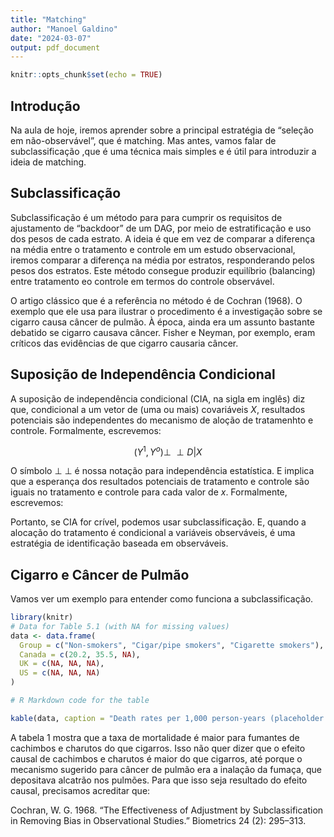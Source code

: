 ```yaml
---
title: "Matching"
author: "Manoel Galdino"
date: "2024-03-07"
output: pdf_document
---
```


```r
knitr::opts_chunk$set(echo = TRUE)
```

## Introdução

Na aula de hoje, iremos aprender sobre a principal estratégia de "seleção em não-observável", que é matching. Mas antes, vamos falar de subclassificação ,que é uma técnica mais simples e é útil para introduzir a ideia de matching.


## Subclassificação

Subclassificação é um método para para cumprir os requisitos de ajustamento de "backdoor" de um DAG, por meio de estratificação e uso dos pesos de cada estrato. A ideia é que em vez de comparar a diferença na média entre o tratamento e controle em um estudo observacional, iremos comparar a diferença na média por estratos, responderando pelos pesos dos estratos. Este método consegue produzir equilíbrio (balancing) entre tratamento eo controle em termos do controle observável.

O artigo clássico que é a referência no método é de Cochran (1968). O exemplo que ele usa para ilustrar o procedimento é a investigação sobre se cigarro causa câncer de pulmão. À época, ainda era um assunto bastante debatido se cigarro causava câncer. Fisher e Neyman, por exemplo, eram críticos das evidências de que cigarro causaria câncer.

## Suposição de Independência Condicional

A suposição de independência condicional (CIA, na sigla em inglês) diz que, condicional a um vetor de (uma ou mais) covariáveis $X$, resultados potenciais são independentes do mecanismo de aloção de tratamenhto e controle. Formalmente, escrevemos:

$$
(Y^1, Y^o) \perp\!\!\!\perp D|X
$$

O símbolo $\perp\!\!\!\perp$ é nossa notação para independência estatística. E implica que a esperança dos resultados potenciais de tratamento e controle são iguais no tratamento e controle para cada valor de $x$. Formalmente, escrevemos:

\begin{align*}
\mathbb{E}[Y^1|D=1,X] =  \mathbb{E}[Y^1|D=0,X] \\
\mathbb{E}[Y^0|D=1,X] =  \mathbb{E}[Y^0|D=0,X]
\end{align*}

Portanto, se CIA for crível, podemos usar subclassificação. E, quando a alocação do tratamento é condicional a variáveis observáveis, é uma estratégia de identificação baseada em observáveis.

## Cigarro e Câncer de Pulmão

Vamos ver um exemplo para entender como funciona a subclassificação.

```r
library(knitr)
# Data for Table 5.1 (with NA for missing values)
data <- data.frame(
  Group = c("Non-smokers", "Cigar/pipe smokers", "Cigarette smokers"),
  Canada = c(20.2, 35.5, NA),
  UK = c(NA, NA, NA),
  US = c(NA, NA, NA)
)

# R Markdown code for the table

kable(data, caption = "Death rates per 1,000 person-years (placeholder values)")
```

A tabela 1 mostra que a taxa de mortalidade é maior para fumantes de cachimbos e charutos do que cigarros. Isso não quer dizer que o efeito causal de cachimbos e charutos é maior do que cigarros, até porque o mecanismo sugerido para câncer de pulmão era a inalação da fumaça, que depositava alcatrão nos pulmões. Para que isso seja resultado do efeito causal, precisamos acreditar que:

\begin{align*}
\mathbb{E}[Y^1|D=& \textnormal{"cigarro"}] =  \mathbb{E}[Y^1|D=& & \textnormal{"cigarro"}] \\
\mathbb{E}[Y^0|D=\textnormal{"cigarro"}] =  \mathbb{E}[Y^0|D=\textnormal{"cigarro"}]
\end{align*}


Cochran, W. G. 1968. “The Effectiveness of Adjustment by Subclassification in Removing Bias in Observational Studies.” Biometrics 24 (2): 295–313.